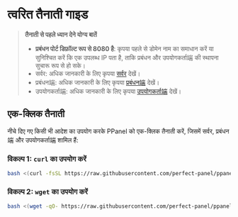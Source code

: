 # त्वरित तैनाती गाइड

> **तैनाती से पहले ध्यान देने योग्य बातें**
>
> - **प्रबंधन पोर्ट डिफ़ॉल्ट रूप से 8080 है**: कृपया पहले से डोमेन नाम का समाधान करें या सुनिश्चित करें कि एक उपलब्ध IP पता है, ताकि प्रबंधन और उपयोगकर्ता端 की स्थापना सुचारू रूप से हो सके।
> - सर्वर: अधिक जानकारी के लिए कृपया [सर्वर](/hi-IN/docs/server/config) देखें।
> - प्रबंधन端: अधिक जानकारी के लिए कृपया [प्रबंधन端](/hi-IN/docs/admin/config) देखें।
> - उपयोगकर्ता端: अधिक जानकारी के लिए कृपया [उपयोगकर्ता端](/hi-IN/docs/user/config) देखें।

## एक-क्लिक तैनाती

नीचे दिए गए किसी भी आदेश का उपयोग करके PPanel को एक-क्लिक तैनाती करें, जिसमें सर्वर, प्रबंधन端 और उपयोगकर्ता端 शामिल हैं:

### विकल्प 1: `curl` का उपयोग करें

```bash
bash <(curl -fsSL https://raw.githubusercontent.com/perfect-panel/ppanel-script/refs/heads/main/install.sh)
```

### विकल्प 2: `wget` का उपयोग करें

```bash
bash <(wget -qO- https://raw.githubusercontent.com/perfect-panel/ppanel-script/refs/heads/main/install.sh)
```



<Giscus />

